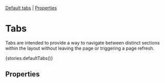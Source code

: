 
<Meta title="Components/Tabs" component={TabsContainer} />

[Default tabs](#tabs) | [Properties](#properties)

# Tabs

Tabs are intended to provide a way to navigate between distinct sections within the layout without leaving the page or triggering a page refresh.

<Preview>
  <Story name="defaultTabs">{stories.defaultTabs()}</Story>
</Preview>

## Properties

<Props of={TabsContainer} />
<Props of={Tab} />
